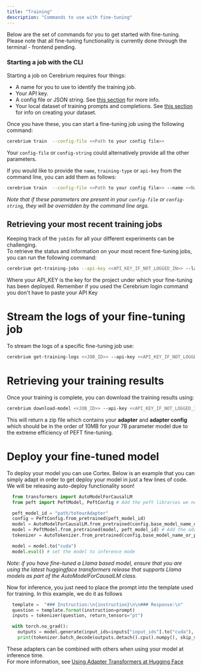```yaml
---
title: "Training"
description: "Commands to use with fine-tuning"
---
```


Below are the set of commands for you to get started with fine-tuning. Please note that all fine-tuning functionality is currently done through the terminal - frontend pending.

### Starting a job with the CLI

Starting a job on Cerebrium requires four things:

- A name for you to use to identify the training job.
- Your API key.
- A config file or JSON string. See [this section](/cerebrium/fine-tuning/language-models/config.mdx) for more info.
- Your local dataset of training prompts and completions. See [this section](/cerebrium/fine-tuning/language-models/dataset.mdx) for info on creating your dataset.

Once you have these, you can start a fine-tuning job using the following command:

```bash
cerebrium train  --config-file <<Path to your config file>>
```

Your `config-file` or `config-string` could alternatively provide all the other parameters.

If you would like to provide the `name`, `training-type` or `api-key` from the command line, you can add them as follows:

```bash
cerebrium train  --config-file <<Path to your config file>> --name <<Name for your training>> --training-type "diffuser" --api-key <<Your api key if you haven't logged in>>
```

_Note that if these parameters are present in your `config-file` or `config-string`, they will be overridden by the command line args._

## Retrieving your most recent training jobs

Keeping track of the `jobIds` for all your different experiments can be challenging.  
To retrieve the status and information on your most recent fine-tuning jobs, you can run the following command:

```bash
cerebrium get-training-jobs --api-key <<API_KEY_IF_NOT_LOGGED_IN>> --last-n <<AN_OPTIONAL_PARAM_TO_LIMIT_NUMBER_OF_JOBS_RETURNED>>
```

Where your API_KEY is the key for the project under which your fine-tuning has been deployed. Remember if you used the Cerebrium login command you don't have to paste your API Key

# Stream the logs of your fine-tuning job

To stream the logs of a specific fine-tuning job use:

```bash
cerebrium get-training-logs <<JOB_ID>> --api-key <<API_KEY_IF_NOT_LOGGED_IN>>
```

# Retrieving your training results

Once your training is complete, you can download the training results using:

```bash
cerebrium download-model <<JOB_ID>> --api-key <<API_KEY_IF_NOT_LOGGED_IN>>  --download-path <<OPTIONAL_PATH_TO_DOWNLOAD_TO>>
```

This will return a zip file which contains your **adapter** and **adapter config** which should be in the order of 10MB for your 7B parameter model due to the extreme efficiency of PEFT fine-tuning.

# Deploy your fine-tuned model

To deploy your model you can use Cortex. Below is an example that you can simply adapt in order to get deploy your model in just a few lines of code. We will be releasing
auto-deploy functionality soon!

```python
  from transformers import AutoModelForCausalLM
  from peft import PeftModel, PeftConfig # Add the peft libraries we need for the adapter

  peft_model_id = "path/toYourAdapter"
  config = PeftConfig.from_pretrained(peft_model_id)
  model = AutoModelForCausalLM.from_pretrained(config.base_model_name_or_path)
  model = PeftModel.from_pretrained(model, peft_model_id) # Add the adapter to the model
  tokenizer = AutoTokenizer.from_pretrained(config.base_model_name_or_path)

  model = model.to("cuda")
  model.eval() # set the model to inference mode

```

_Note: if you have fine-tuned a Llama based model, ensure that you are using the latest huggingface transformers release that supports Llama models as part of the AutoModelForCausalLM class._

Now for inference, you just need to place the prompt into the template used for training. In this example, we do it as follows

```python
  template =  "### Instruction:\n{instruction}\n\n### Response:\n"
  question = template.format(instruction=prompt)
  inputs = tokenizer(question, return_tensors="pt")

  with torch.no_grad():
    outputs = model.generate(input_ids=inputs["input_ids"].to("cuda"), max_new_tokens=10)
    print(tokenizer.batch_decode(outputs.detach().cpu().numpy(), skip_special_tokens=True)[0])

```

These adapters can be combined with others when using your model at inference time.  
For more information, see
[Using Adapter Transformers at Hugging Face](https://huggingface.co/docs/hub/adapter-transformers#exploring-adaptertransformers-in-the-hub)
